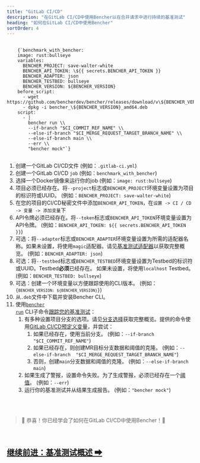 ```yaml
---
title: "GitLab CI/CD"
description: "在GitLab CI/CD中使用Bencher以在合并请求中进行持续的基准测试"
heading: "如何在GitLab CI/CD中使用Bencher"
sortOrder: 4
---
```



<pre>
  <code>
    {`benchmark_with_bencher:
    image: rust:bullseye
    variables:
      BENCHER_PROJECT: save-walter-white
      BENCHER_API_TOKEN: \${{ secrets.BENCHER_API_TOKEN }}
      BENCHER_ADAPTER: json
      BENCHER_TESTBED: bullseye
      BENCHER_VERSION: ${BENCHER_VERSION}
    before_script:
      - wget https://github.com/bencherdev/bencher/releases/download/v\${BENCHER_VERSION}/bencher_\${BENCHER_VERSION}_amd64.deb
      - dpkg -i bencher_\${BENCHER_VERSION}_amd64.deb
    script:
      - |
        bencher run \\
        --if-branch "$CI_COMMIT_REF_NAME" \\
        --else-if-branch "$CI_MERGE_REQUEST_TARGET_BRANCH_NAME" \\
        --else-if-branch main \\
        --err \\
        "bencher mock"`}
  </code>
</pre>

1. 创建一个GitLab CI/CD文件 (例如：`.gitlab-ci.yml`)
1. 创建一个GitLab CI/CD `job` (例如：`benchmark_with_bencher`)
1. 选择一个Docker镜像来运行你的job (例如：`image: rust:bullseye`)
1. 项目必须已经存在。将`--project`标志或`BENCHER_PROJECT`环境变量设置为项目的标识符或UUID。 (例如：`BENCHER_PROJECT: save-walter-white`)
1. 在您的项目的CI/CD秘密文件中添加`BENCHER_API_TOKEN`，在`设置 -> CI / CD -> 变量 -> 添加变量`下
1. API令牌必须已经存在。将`--token`标志或`BENCHER_API_TOKEN`环境变量设置为API令牌。 (例如：`BENCHER_API_TOKEN: ${{ secrets.BENCHER_API_TOKEN }}`)
1. 可选：将`--adapter`标志或`BENCHER_ADAPTER`环境变量设置为所需的适配器名称。如果未设置，将使用`magic`适配器。请见[基准测试适配器](/docs/zh/explanation/adapters)以获取完整概览。 (例如：`BENCHER_ADAPTER: json`)
1. 可选：将`--testbed`标志或`BENCHER_TESTBED`环境变量设置为Testbed的标识符或UUID。Testbed**必须**已经存在。 如果未设置，将使用`localhost` Testbed。 (例如：`BENCHER_TESTBED: bullseye`)
1. 可选：创建一个环境变量以方便跟踪使用的CLI版本。 (例如：<code>{`BENCHER_VERSION: ${BENCHER_VERSION}`}</code>)
1. 从`.deb`文件中下载并安装Bencher CLI。
1. 使用<code><a href="/docs/zh/explanation/bencher-run">bencher run</a></code> CLI子命令[跟踪您的基准测试](/docs/zh/how-to/track-benchmarks)：
    1. 有多种设置项目分支的选项。请见[分支选择](/docs/zh/how-to/branch-selection)获取完整概览。提供的命令使用[GitLab CI/CD预定义变量](https://docs.gitlab.com/ee/ci/variables/predefined_variables.html)，并尝试：
        1. 如果已经存在，使用当前分支。 (例如：`--if-branch "$CI_COMMIT_REF_NAME"`)
        1. 如果已经存在，则创建MR目标分支数据和阈值的克隆。 (例如：`--else-if-branch  "$CI_MERGE_REQUEST_TARGET_BRANCH_NAME"`)
        1. 否则，创建`main`分支数据和阈值的克隆。 (例如：`--else-if-branch main`)
    1. 如果生成了警报，设置命令失败。为了生成警报，必须已经存在一个[阈值](/docs/zh/explanation/thresholds)。 (例如：`--err`)
    1. 运行你的基准测试并从结果生成报告。 (例如：`"bencher mock"`)

<br/>
<br/>

> 🐰 恭喜！你已经学会了如何在GitLab CI/CD中使用Bencher！🎉

<br/>

<h2><a href="/docs/zh/explanation/benchmarking">继续前进：基准测试概述 ➡</a></h2>